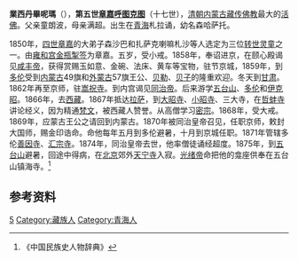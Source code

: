 '''業西丹畢呢瑪'''（{{bd|1849年||1875年}}），'''第五世[[章嘉呼图克图|章嘉呼图克图]]'''（十七世），[[清朝|清朝]][[内蒙古|内蒙古]][[藏传佛教|藏传佛教]]最大的[[祖古|活佛]]。父亲童朗波，母亲满超。出生在[[青海|青海]]札拉诵，幼名森哈萨托。

1850年，[[業西丹畢鑒贊|四世章嘉]]的大弟子森沙巴和扎萨克喇嘛札沙等人选定为三位[[转世灵童|转世灵童]]之一。由[[雍和宫|雍和宫]][[金瓶掣签|金瓶掣签]]为章嘉。五岁，受小戒。1858年，奉诏进京，在颐心殿谒见[[咸丰帝|咸丰帝]]，获得赏赐玉如意、金碗、法床、黄车等宝物，驻节京城，1859年，到[[多伦|多伦]]受到[[内蒙古|内蒙古]]49旗和[[外蒙古|外蒙古]]57旗王公、[[贝勒|贝勒]]、[[贝子|贝子]]的隆重欢迎。冬天到[[甘肃|甘肃]]。1862年再至京师，驻[[嵩祝寺|嵩祝寺]]。到内宫谒见[[同治帝|同治帝]]。后来游学[[五台山|五台山]]、[[多伦|多伦]]和[[伊克昭|伊克昭]]。1866年，去[[西藏|西藏]]。1867年抵达[[拉萨|拉萨]]，到[[大昭寺|大昭寺]]、[[小昭寺|小昭寺]]、三大寺，在[[哲蚌寺|哲蚌寺]]讲论经义，因为精通[[梵文|梵文]]，被西藏人赞誉。从高僧学习[[密宗|密宗]]。1868年，受大戒。1869年，应蒙古王公之请回到内蒙古。1870年被同治皇帝召见，任职京师，敕封大国师，赐金印诰命。命他每年五月到多伦避暑，十月到京城任职。1871年管辖多伦[[善因寺|善因寺]]、[[汇宗寺|汇宗寺]]。1874年，同治皇帝去世，他率僧徒诵经超度。1875年，到[[五台山|五台山]]避暑，回途中得病，在[[北京|北京]]郊外[[天宁寺|天宁寺]]入寂。[[光绪帝|光绪帝]]命把他的龛座供奉在五台山镇海寺。<ref>《中国民族史人物辞典》</ref>

== 参考资料 ==
{{reflist}}
{{Changkya Khutukhtus}}
[[Category:章嘉呼图克图|5]]
[[Category:藏族人|Category:藏族人]]
[[Category:青海人|Category:青海人]]